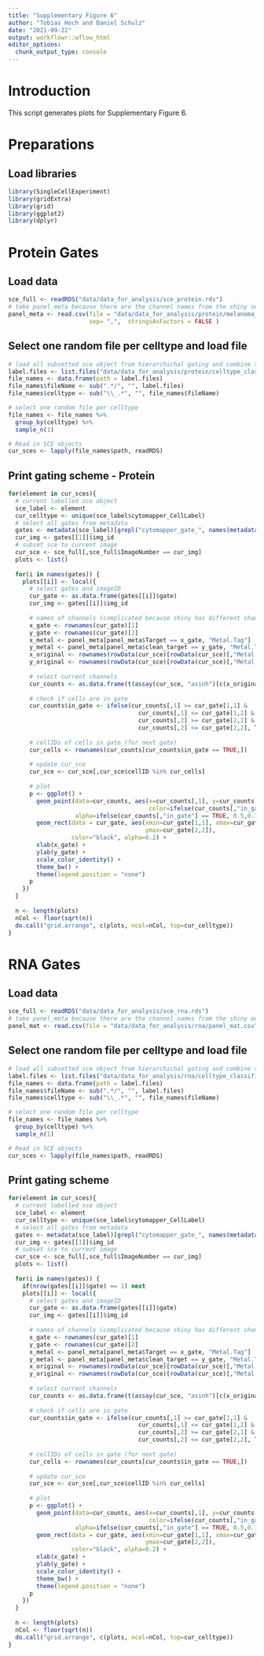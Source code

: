 ```yaml
---
title: "Supplementary Figure 6"
author: "Tobias Hoch and Daniel Schulz"
date: "2021-09-22"
output: workflowr::wflow_html
editor_options:
  chunk_output_type: console
---
```


# Introduction
This script generates plots for Supplementary Figure 6. 

# Preparations 

## Load libraries

```r
library(SingleCellExperiment)
library(gridExtra)
library(grid)
library(ggplot2)
library(dplyr)
```

# Protein Gates

## Load data

```r
sce_full <- readRDS("data/data_for_analysis/sce_protein.rds")
# take panel_meta because there are the channel names from the shiny output (and only there, not in the SCE)
panel_meta <- read.csv(file = "data/data_for_analysis/protein/melanoma_1.06_protein.csv", 
                       sep= ",",  stringsAsFactors = FALSE )
```

## Select one random file per celltype and load file

```r
# load all subsetted sce object from hierarchichal gating and combine the
label.files <- list.files("data/data_for_analysis/protein/celltype_classifier", full.names = TRUE)
file_names <- data.frame(path = label.files)
file_names$fileName <- sub(".*/", "", label.files)
file_names$celltype <- sub("\\_.*", "", file_names$fileName)

# select one random file per celltype
file_names <- file_names %>%
  group_by(celltype) %>%
  sample_n(1)

# Read in SCE objects
cur_sces <- lapply(file_names$path, readRDS)
```

## Print gating scheme - Protein

```r
for(element in cur_sces){
  # current labelled sce object
  sce_label <- element
  cur_celltype <- unique(sce_label$cytomapper_CellLabel)
  # select all gates from metadata
  gates <- metadata(sce_label)[grepl("cytomapper_gate_", names(metadata(sce_label)))]
  cur_img <- gates[[1]]$img_id
  # subset sce to current image 
  cur_sce <- sce_full[,sce_full$ImageNumber == cur_img]
  plots <- list()
  
  for(i in names(gates)) {
    plots[[i]] <- local({
      # select gates and imageID
      cur_gate <- as.data.frame(gates[[i]]$gate)
      cur_img <- gates[[i]]$img_id
      
      # names of channels (complicated because shiny has different channel names than SCE)
      x_gate <- rownames(cur_gate)[1]
      y_gate <- rownames(cur_gate)[2]
      x_metal <- panel_meta[panel_meta$Target == x_gate, "Metal.Tag"]
      y_metal <- panel_meta[panel_meta$clean_target == y_gate, "Metal.Tag"]
      x_original <- rownames(rowData(cur_sce)[rowData(cur_sce)[,"Metal.Tag"] == x_metal,])
      y_original <- rownames(rowData(cur_sce)[rowData(cur_sce)[,"Metal.Tag"] == y_metal,])
      
      # select current channels
      cur_counts <- as.data.frame(t(assay(cur_sce, "asinh")[c(x_original, y_original),]))
      
      # check if cells are in gate
      cur_counts$in_gate <- ifelse(cur_counts[,1] >= cur_gate[1,1] &
                                     cur_counts[,1] <= cur_gate[1,2] &
                                     cur_counts[,2] >= cur_gate[2,1] &
                                     cur_counts[,2] <= cur_gate[2,2], TRUE, FALSE)
      
      # cellIDs of cells in gate (for next gate)
      cur_cells <- rownames(cur_counts[cur_counts$in_gate == TRUE,])
      
      # update cur_sce
      cur_sce <- cur_sce[,cur_sce$cellID %in% cur_cells]
      
      # plot
      p <- ggplot() +
        geom_point(data=cur_counts, aes(x=cur_counts[,1], y=cur_counts[,2], 
                                        color=ifelse(cur_counts[,"in_gate"] == TRUE, "red", "black")),
                   alpha=ifelse(cur_counts[,"in_gate"] == TRUE, 0.5,0.1)) +
        geom_rect(data = cur_gate, aes(xmin=cur_gate[1,1], xmax=cur_gate[1,2], ymin=cur_gate[2,1],
                                       ymax=cur_gate[2,2]),
                  color="black", alpha=0.2) +
        xlab(x_gate) +
        ylab(y_gate) +
        scale_color_identity() +
        theme_bw() +
        theme(legend.position = "none") 
      p
    })
  }
  
  n <- length(plots)
  nCol <- floor(sqrt(n))
  do.call("grid.arrange", c(plots, ncol=nCol, top=cur_celltype))
}
```

# RNA Gates

## Load data

```r
sce_full <- readRDS("data/data_for_analysis/sce_rna.rds")
# take panel_meta because there are the channel names from the shiny output (and only there, not in the SCE)
panel_mat <- read.csv(file = "data/data_for_analysis/rna/panel_mat.csv", stringsAsFactors = FALSE )
```

## Select one random file per celltype and load file

```r
# load all subsetted sce object from hierarchichal gating and combine the
label.files <- list.files("data/data_for_analysis/rna/celltype_classifier", full.names = TRUE)
file_names <- data.frame(path = label.files)
file_names$fileName <- sub(".*/", "", label.files)
file_names$celltype <- sub("\\_.*", "", file_names$fileName)

# select one random file per celltype
file_names <- file_names %>%
  group_by(celltype) %>%
  sample_n(1)

# Read in SCE objects
cur_sces <- lapply(file_names$path, readRDS)
```

## Print gating scheme

```r
for(element in cur_sces){
  # current labelled sce object
  sce_label <- element
  cur_celltype <- unique(sce_label$cytomapper_CellLabel)
  # select all gates from metadata
  gates <- metadata(sce_label)[grepl("cytomapper_gate_", names(metadata(sce_label)))]
  cur_img <- gates[[1]]$img_id
  # subset sce to current image 
  cur_sce <- sce_full[,sce_full$ImageNumber == cur_img]
  plots <- list()
  
  for(i in names(gates)) {
    if(nrow(gates[[i]]$gate) == 1) next
    plots[[i]] <- local({
      # select gates and imageID
      cur_gate <- as.data.frame(gates[[i]]$gate)
      cur_img <- gates[[i]]$img_id
      
      # names of channels (complicated because shiny has different channel names than SCE)
      x_gate <- rownames(cur_gate)[1]
      y_gate <- rownames(cur_gate)[2]
      x_metal <- panel_meta[panel_meta$Target == x_gate, "Metal.Tag"]
      y_metal <- panel_meta[panel_meta$clean_target == y_gate, "Metal.Tag"]
      x_original <- rownames(rowData(cur_sce)[rowData(cur_sce)[,"Metal.Tag"] == x_metal,])
      y_original <- rownames(rowData(cur_sce)[rowData(cur_sce)[,"Metal.Tag"] == y_metal,])
      
      # select current channels
      cur_counts <- as.data.frame(t(assay(cur_sce, "asinh")[c(x_original, y_original),]))
      
      # check if cells are in gate
      cur_counts$in_gate <- ifelse(cur_counts[,1] >= cur_gate[1,1] &
                                     cur_counts[,1] <= cur_gate[1,2] &
                                     cur_counts[,2] >= cur_gate[2,1] &
                                     cur_counts[,2] <= cur_gate[2,2], TRUE, FALSE)
      
      # cellIDs of cells in gate (for next gate)
      cur_cells <- rownames(cur_counts[cur_counts$in_gate == TRUE,])
      
      # update cur_sce
      cur_sce <- cur_sce[,cur_sce$cellID %in% cur_cells]
      
      # plot
      p <- ggplot() +
        geom_point(data=cur_counts, aes(x=cur_counts[,1], y=cur_counts[,2], 
                                        color=ifelse(cur_counts[,"in_gate"] == TRUE, "red", "black")),
                   alpha=ifelse(cur_counts[,"in_gate"] == TRUE, 0.5,0.1)) +
        geom_rect(data = cur_gate, aes(xmin=cur_gate[1,1], xmax=cur_gate[1,2], ymin=cur_gate[2,1],
                                       ymax=cur_gate[2,2]),
                  color="black", alpha=0.2) +
        xlab(x_gate) +
        ylab(y_gate) +
        scale_color_identity() +
        theme_bw() +
        theme(legend.position = "none") 
      p
    })
  }
  
  n <- length(plots)
  nCol <- floor(sqrt(n))
  do.call("grid.arrange", c(plots, ncol=nCol, top=cur_celltype))
}
```
